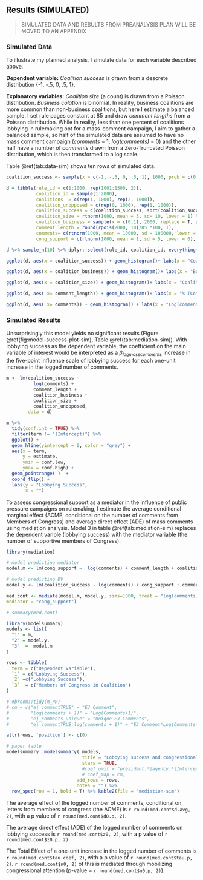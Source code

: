 
## Results (SIMULATED) {#influence-results-sim}

> SIMULATED DATA AND RESULTS FROM PREANALYSIS PLAN WILL BE MOVED TO AN APPENDIX


### Simulated Data

To illustrate my planned analysis, I simulate data for each variable described above. 

**Dependent variable:** *Coalition success* is drawn from a descrete distribution {-1, -.5, 0, .5, 1}. 

**Explanatory variables:** *Coalition size* (a count) is drawn from a Poisson distribution. *Business colation* is binomial. In reality, business coalitions are more common than non-business coalitions, but here I estimate a balanced sample. I set rule pages constant at 85 and draw *comment lengths* from a Poisson distribution. While in reality, less than one percent of coalitions lobbying in rulemaking opt for a mass-comment campaign, I aim to gather a balanced sample, so half of the simulated data are assumed to have no mass comment campaign (*comments* = 1, *log(comments)* = 0) and the other half have a number of *comments* drawn from a Zero-Truncated Poisson distribution, which is then transformed to a log scale. 

Table \@ref(tab:data-sim) shows ten rows of simulated data.

```r
coalition_success <- sample(x = c(-1, -.5, 0, .5, 1), 1000, prob = c(0.1, 0.3, .1, 0.4, 0.1), replace = T)

d = tibble(rule_id = c(1:1000, rep(1001:1500, 2)),
           coalition_id = sample(1:2000),
           coalitions  = c(rep(1, 1000), rep(2, 1000)),
           coalition_unopposed = c(rep(0, 1000), rep(1, 1000)),
           coalition_success = c(coalition_success, sort(coalition_success)), 
           coalition_size = rtnorm(1000, mean = 5, sd= 10, lower = 1) %>% rep(2) %>% round(), 
           coalition_business = sample(x = c(0,1), 2000, replace = T, prob = c(0.3, .7)), 
           comment_length = round(rpois(2000, 10)/85 *100, 1), 
           comments= c(rtnorm(1000, mean = 10000, sd = 100000, lower = 100), rep(1, 1000)) %>% sample() %>% round() , 
           cong_support = c(rtnorm(1000, mean = 1, sd = 5, lower = 0), rep(0, 1000)) %>% sample() %>% round() )

d %>% sample_n(10) %>% dplyr::select(rule_id, coalition_id, everything()) %>% kable3(caption = "Simulated data") 
```

```r
ggplot(d, aes(x = coalition_success)) + geom_histogram()+ labs(x = "Coalition Success")

ggplot(d, aes(x = coalition_business)) + geom_histogram()+ labs(x = "Business Coalition")

ggplot(d, aes(x = coalition_size)) + geom_histogram()+ labs(x = "Coalition size")
```

```r
ggplot(d, aes( x= comment_length)) + geom_histogram()+ labs(x = "% (Comment length/proposed rule length)*100")

ggplot(d, aes( x= comments)) + geom_histogram() + labs(x = "Log(comments)")
```

### Simulated Results

Unsurprisingly this model yields no significant results (Figure \@ref(fig:model-success-plot-sim), Table \@ref(tab:mediation-sim)). With lobbying success as the dependent variable, the coefficient on the main variable of interest would be interpreted as a $\beta_{logmasscomments}$ increase in the five-point influence scale of lobbying success for each one-unit increase in the logged number of comments.

```r
m <- lm(coalition_success ~ 
          log(comments) + 
          comment_length + 
          coalition_business +  
          coalition_size + 
          coalition_unopposed, 
        data = d) 
```

```r
m %>%
  tidy(conf.int = TRUE) %>% 
  filter(term != "(Intercept)") %>% 
  ggplot() + 
  geom_hline(yintercept = 0, color = "grey") + 
  aes(x = term, 
      y = estimate, 
      ymin = conf.low, 
      ymax = conf.high) + 
  geom_pointrange( )  + 
  coord_flip() +
  labs(y = "Lobbying Success", 
       x = "") 
```

To assess congressional support as a mediator in the influence of public pressure campaigns on rulemaking, I estimate the average conditional marginal effect (ACME, conditional on the number of comments from Members of Congress) and average direct effect (ADE) of mass comments using mediation analysis. Model 3 in table \@ref(tab:mediation-sim) replaces the dependent varible (lobbying success) with the mediator variable (the number of supportive members of Congress). 

```r
library(mediation)

# model predicting mediator
model.m <- lm(cong_support ~  log(comments) + comment_length + coalition_business+  coalition_size + coalition_unopposed, data = d) 

# model predicting DV
model.y <- lm(coalition_success ~ log(comments) + cong_support + comment_length + coalition_business+  coalition_size + coalition_unopposed, data = d) 

med.cont <- mediate(model.m, model.y, sims=1000, treat = "log(comments)",
mediator = "cong_support")

# summary(med.cont)

library(modelsummary)
models <- list(
  "1" = m,
  "2" = model.y,
  "3"  =  model.m
)

rows <- tibble(
  term = c("Dependent Variable"),
  `1` = c("Lobbying Success"), 
  `2` =c("Lobbying Success"), 
  `3`  = c("Members of Congress in Coalition")
)

# #broom::tidy(m_PR)
# cm = c("ej_commentTRUE" = "EJ Comment",
#        "log(comments + 1)" = "Log(Comments+1)",
#        "ej_comments_unique" = "Unique EJ Comments",
#        "ej_commentTRUE:log(comments + 1)" = "EJ Comment*Log(Comments+1)")

attr(rows, 'position') <- c(0)

# paper table 
modelsummary::modelsummary( models,
                            title = "Lobbying success and congressional support with simulated data",
                            stars = TRUE, 
                            #coef_omit = "president.*|agency.*|Intercept", 
                            # coef_map = cm,
                          add_rows = rows, 
                          notes = "") %>% 
  row_spec(row = 1, bold = T) %>% kable2(file = "mediation-sim") 

```


The average effect of the logged number of comments, conditional on letters from members of congress (the ACME) is `r round(med.cont$d.avg, 2)`, with a p value of `r round(med.cont$d0.p, 2)`.

The average direct effect (ADE) of the logged number of comments on lobbying success is `r round(med.cont$z0, 2)`, with a p value of `r round(med.cont$z0.p, 2)`

The Total Effect of a one-unit increase in the logged number of comments is `r round(med.cont$tau.coef, 2)`, with a p value of `r round(med.cont$tau.p, 2)`. `r round(med.cont$n0, 2)` of this is mediated through mobilizing congressional attention (p-value = `r round(med.cont$n0.p, 2)`).
